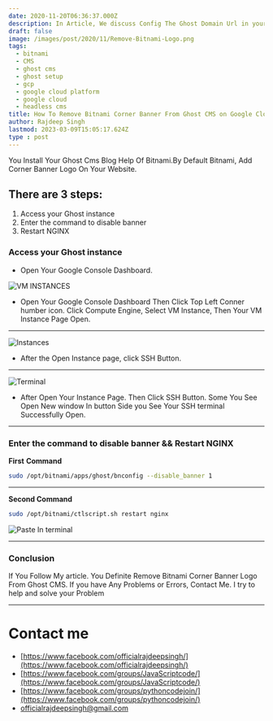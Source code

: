 ```yaml
---
date: 2020-11-20T06:36:37.000Z
description: In Article, We discuss Config The Ghost Domain Url in your Google Cloud Help of Bitnami.
draft: false
image: /images/post/2020/11/Remove-Bitnami-Logo.png
tags:
  - bitnami
  - CMS
  - ghost cms
  - ghost setup
  - gcp
  - google cloud platform
  - google cloud
  - headless cms
title: How To Remove Bitnami Corner Banner From Ghost CMS on Google Cloud Platform
author: Rajdeep Singh
lastmod: 2023-03-09T15:05:17.624Z
type : post
---
```


You Install Your Ghost Cms Blog Help Of Bitnami.By Default Bitnami, Add Corner Banner Logo On Your Website.

## **There are 3 steps:**

1. Access your Ghost instance
2. Enter the command to disable banner
3. Restart NGINX

### Access your Ghost instance

- Open Your Google Console Dashboard.

![VM INSTANCES](/images/post/2020/11/GCP-Dmain-2.png "VM INSTANCES")

- Open Your Google Console Dashboard Then Click Top Left Conner humber icon. Click Compute Engine, Select VM Instance, Then Your VM Instance Page Open.

---

![Instances](/images/post/2020/11/Ghost-SSH--1.png "Instances")

- After the Open Instance page, click SSH Button.

---

![Terminal](/images/post/2020/11/open-new-SSH-1.png "Terminal")

- After Open Your Instance Page. Then Click SSH Button. Some You See Open New window In button Side you See Your SSH terminal Successfully Open.

---

### Enter the command to disable banner && Restart NGINX

**First** **Command**

```bash
sudo /opt/bitnami/apps/ghost/bnconfig --disable_banner 1
```

---

**Second Command**

```bash
sudo /opt/bitnami/ctlscript.sh restart nginx
```

![Paste In terminal](/images/post/2020/11/rEMOVE-bANNER-lOGO.png "Paste In terminal")

---

### Conclusion

If You Follow My article. You Definite Remove Bitnami Corner Banner Logo From
Ghost CMS. If you have Any Problems or Errors, Contact Me. I try to help and
solve your Problem

---

# Contact me

- [https://www.facebook.com/officialrajdeepsingh/](https://www.facebook.com/officialrajdeepsingh/)
- [https://www.facebook.com/groups/JavaScriptcode/](https://www.facebook.com/groups/JavaScriptcode/)
- [https://www.facebook.com/groups/pythoncodejoin/](https://www.facebook.com/groups/pythoncodejoin/)
- [officialrajdeepsingh@gmail.com](mailto:officialrajdeepsingh@gmail.com)
